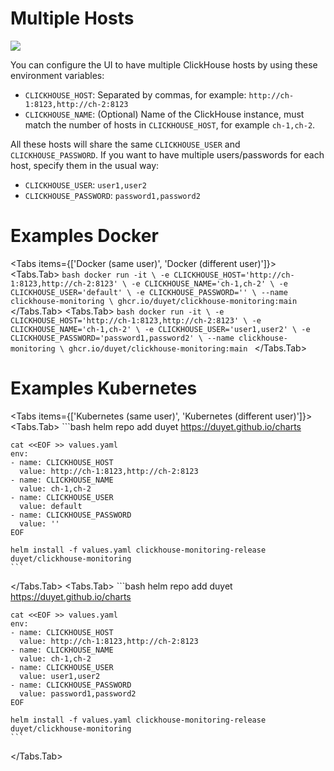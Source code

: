 
# Multiple Hosts

![](/multiple-hosts.png)

You can configure the UI to have multiple ClickHouse hosts by using these environment variables:

- `CLICKHOUSE_HOST`: Separated by commas, for example: `http://ch-1:8123,http://ch-2:8123`
- `CLICKHOUSE_NAME`: (Optional) Name of the ClickHouse instance, must match the number of hosts in `CLICKHOUSE_HOST`, for example `ch-1,ch-2`.

All these hosts will share the same `CLICKHOUSE_USER` and `CLICKHOUSE_PASSWORD`. If you want to have multiple users/passwords for each host, specify them in the usual way:

- `CLICKHOUSE_USER`: `user1,user2`
- `CLICKHOUSE_PASSWORD`: `password1,password2`

# Examples Docker

<Tabs items={['Docker (same user)', 'Docker (different user)']}>
  <Tabs.Tab>
    ```bash
    docker run -it \
      -e CLICKHOUSE_HOST='http://ch-1:8123,http://ch-2:8123' \
      -e CLICKHOUSE_NAME='ch-1,ch-2' \
      -e CLICKHOUSE_USER='default' \
      -e CLICKHOUSE_PASSWORD='' \
      --name clickhouse-monitoring \
    ghcr.io/duyet/clickhouse-monitoring:main
    ```
  </Tabs.Tab>
  <Tabs.Tab>
    ```bash
    docker run -it \
      -e CLICKHOUSE_HOST='http://ch-1:8123,http://ch-2:8123' \
      -e CLICKHOUSE_NAME='ch-1,ch-2' \
      -e CLICKHOUSE_USER='user1,user2' \
      -e CLICKHOUSE_PASSWORD='password1,password2' \
      --name clickhouse-monitoring \
    ghcr.io/duyet/clickhouse-monitoring:main
    ```
  </Tabs.Tab>
</Tabs>

# Examples Kubernetes

<Tabs items={['Kubernetes (same user)', 'Kubernetes (different user)']}>
  <Tabs.Tab>
    ```bash
    helm repo add duyet https://duyet.github.io/charts
    
    cat <<EOF >> values.yaml
    env:
    - name: CLICKHOUSE_HOST
      value: http://ch-1:8123,http://ch-2:8123
    - name: CLICKHOUSE_NAME
      value: ch-1,ch-2
    - name: CLICKHOUSE_USER
      value: default
    - name: CLICKHOUSE_PASSWORD
      value: ''
    EOF
    
    helm install -f values.yaml clickhouse-monitoring-release duyet/clickhouse-monitoring
    ```
 </Tabs.Tab>
 <Tabs.Tab>
    ```bash
    helm repo add duyet https://duyet.github.io/charts
    
    cat <<EOF >> values.yaml
    env:
    - name: CLICKHOUSE_HOST
      value: http://ch-1:8123,http://ch-2:8123
    - name: CLICKHOUSE_NAME
      value: ch-1,ch-2
    - name: CLICKHOUSE_USER
      value: user1,user2
    - name: CLICKHOUSE_PASSWORD
      value: password1,password2
    EOF
    
    helm install -f values.yaml clickhouse-monitoring-release duyet/clickhouse-monitoring
    ```
 </Tabs.Tab>
</Tabs>
